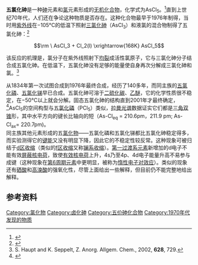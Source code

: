{{chembox
| verifiedrevid = 404019709
| ImageFile = Arsenic-pentachloride-from-xtal-3D-balls.png
| ImageSize = 120px
| ImageName = Ball-and-stick model of a single molecule
| ImageFile1 = Arsenic-pentachloride-xtal-3D-balls.png
| ImageSize1 = 220px
| ImageName1 = Ball-and-stick model of the crystal structure
| IUPACName = 
| OtherNames = 
|Section1={{Chembox Identifiers
| CASNo_Ref = {{cascite|correct|CAS}}
| CASNo =  22441-45-8
| PubChem = 13643880
| InChI=1S/AsCl5/c2-1(3,4,5)6
| InChIKey = ZSRZHCIWJJKHAU-UHFFFAOYSA-N
| SMILES = Cl[As](Cl)(Cl)(Cl)Cl
  }}
|Section2 = {{Chembox Properties
|   Formula = AsCl<sub>5</sub>
|   MolarMass = 252.1866
|   Appearance = 浅黄色固体
|   Density = 
|   MeltingPt =
|   BoilingPt = 
|   Solubility = 
  }}
| Section3 = {{Chembox Hazards
|   MainHazards = 
|   FlashPt = 
|   Autoignition = 
  }}
| Section8 = {{Chembox Related
|   OtherFunctn = [[五氯化磷|五氯化磷]]<br>[[五氯化锑|五氯化锑]]
|   Function = 其他VA族[[氯化物|氯化物]]
|   OtherCpds = [[五氟化砷|五氟化砷]]<br>[[三氯化砷|三氯化砷]]<br>[[五氧化二砷|五氧化二砷]]
  }}
}} 
'''五氯化砷'''是一种[[砷|砷]]元素和[[氯|氯]]元素形成的[[无机化合物|无机化合物]]，化学式为AsCl<sub>5</sub>。<ref>{{Greenwood&Earnshaw}}</ref>直到上世纪70年代，人们还在争论这种物质是否存在。这种化合物最早于1976年制得，当时用[[紫外线|紫外线]]在−105°C的低温下照射[[三氯化砷|三氯化砷]]（AsCl<sub>3</sub>）和液氯的混合物制得了五氯化砷：<ref>{{cite journal
| title =  Arsenic Pentachloride, AsCl<sub>5</sub> 
| author = K. Seppelt
| journal = Angew. Chem. Int. Ed. Engl 
| year =  1976
| volume = 15  
| issue =  6 
| pages = 377
| doi =  10.1002/anie.197603771 
}}</ref>
:<math>\rm \ AsCl_3 + Cl_2(l) \xrightarrow{168K} AsCl_5</math>

该反应的机理是，氯分子在紫外线照射下[[均裂|均裂]]成活性氯原子，它与三氯化砷分子结合成五氯化砷。在低温下，五氯化砷没有足够的能量使自身再次分解成三氯化砷和氯。<ref>S. Haupt and K. Seppelt, Z. Anorg. Allgem. Chem., 2002, '''628''', 729.</ref>

从1834年第一次试图合成到1976年最终合成，经历了140多年，而同主族的[[五氯化磷|五氯化磷]]、[[五氯化锑|五氯化锑]]早已合成。五氯化砷可溶于[[二硫化碳|二硫化碳]]、[[乙醚|乙醚]]，它的化学性质很不稳定，在−50°C以上就会分解。固态五氯化砷的结构直到2001年才最终确定，<ref>
{{cite journal
| title =  Solid State Structures of AsCl<sub>5</sub> and SbCl<sub>5</sub>
| author = Haupt S, Seppelt K,
| journal =  Zeitschrift für anorganische und allgemeine Chemie 
| year = 2002 
| volume =628  
| issue =  4
| pages = 729–734
| doi =   10.1002/1521-3749(200205)628:4<729::AID-ZAAC729>3.0.CO;2-E
}}
</ref>AsCl<sub>5</sub>的空间构型与[[五氯化磷|五氯化磷]]（PCl<sub>5</sub>）类似，[[拉曼光谱|拉曼光谱]]数据证实它们都是[[三角双锥|三角双锥]]形，其中水平方向的键长比轴向的短（As-Cl<sub>eq</sub> = 210.6pm，211.9 pm; As-Cl<sub>ax</sub>= 220.7pm)。<br />
同主族其他元素形成的五[[氯化物|氯化物]]——五氯化磷和五氯化锑都比五氯化砷稳定得多，而实验测得它的[[键能|键能]]又没有明显下降，因此它的不稳定性较反常。这种现象可被归结于[[d区收缩|d区收缩]]（类似的[[f区收缩|f区收缩]]又称[[镧系收缩|镧系收缩]]）。[[第4周期元素|第一过渡系元素]]新增加的d电子不能有效[[屏蔽效应|屏蔽]][[核电荷|核电荷]]，致使[[有效核电荷|有效核电荷]]上升，4s乃至4p、4d电子能量升高不易参与成键（这种现象在[[第6周期元素|第6周期元素]]中更明显，被称为[[惰性电子对效应|惰性电子对效应]]）。类似的现象还有[[硒酸|硒酸]]和[[高溴酸|高溴酸]]的强氧化性，尽管上面给出一些解释，但目前仍不能完整地给出解释。

== 参考资料 ==
{{reflist}}

{{Arsenic compounds}}
{{氯化物}}
{{DEFAULTSORT:Arsenic Pentachloride}}

[[Category:氯化物|Category:氯化物]]
[[Category:卤化砷|Category:卤化砷]]
[[Category:五价砷化合物|Category:五价砷化合物]]
[[Category:1970年代发现的物质|Category:1970年代发现的物质]]